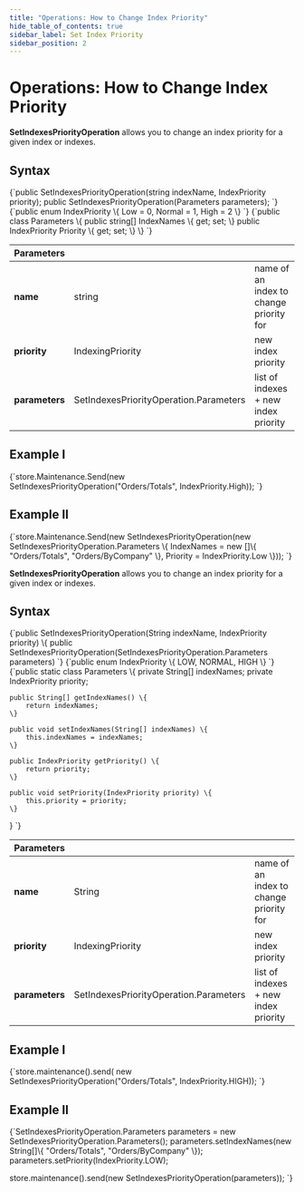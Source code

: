 ---
title: "Operations: How to Change Index Priority"
hide_table_of_contents: true
sidebar_label: Set Index Priority
sidebar_position: 2
---




# Operations: How to Change Index Priority
<LanguageSwitcher supportedLanguages={supportedLanguages} />
<LanguageContent language="csharp">


**SetIndexesPriorityOperation**  allows you to change an index priority for a given index or indexes.

## Syntax

<TabItem value="set_priority_1" label="set_priority_1">
<CodeBlock language="csharp">
{`public SetIndexesPriorityOperation(string indexName, IndexPriority priority);
public SetIndexesPriorityOperation(Parameters parameters);
`}
</CodeBlock>
</TabItem>

<TabItem value="set_priority_2" label="set_priority_2">
<CodeBlock language="csharp">
{`public enum IndexPriority
\{
    Low = 0,
    Normal = 1,
    High = 2
\}
`}
</CodeBlock>
</TabItem>

<TabItem value="set_priority_3" label="set_priority_3">
<CodeBlock language="csharp">
{`public class Parameters
\{
    public string[] IndexNames \{ get; set; \}
    public IndexPriority Priority \{ get; set; \}
\}
`}
</CodeBlock>
</TabItem>

| Parameters | | |
| ------------- | ------------- | ----- |
| **name** | string | name of an index to change priority for |
| **priority** | IndexingPriority | new index priority |
| **parameters** | SetIndexesPriorityOperation.Parameters | list of indexes + new index priority |

## Example I

<TabItem value="set_priority_4" label="set_priority_4">
<CodeBlock language="csharp">
{`store.Maintenance.Send(new SetIndexesPriorityOperation("Orders/Totals", IndexPriority.High));
`}
</CodeBlock>
</TabItem>

## Example II

<TabItem value="set_priority_5" label="set_priority_5">
<CodeBlock language="csharp">
{`store.Maintenance.Send(new SetIndexesPriorityOperation(new SetIndexesPriorityOperation.Parameters
\{
    IndexNames = new []\{ "Orders/Totals", "Orders/ByCompany" \},
    Priority = IndexPriority.Low
\}));
`}
</CodeBlock>
</TabItem>


</LanguageContent>
<LanguageContent language="java">


**SetIndexesPriorityOperation**  allows you to change an index priority for a given index or indexes.

## Syntax

<TabItem value="set_priority_1" label="set_priority_1">
<CodeBlock language="java">
{`public SetIndexesPriorityOperation(String indexName, IndexPriority priority) \{
public SetIndexesPriorityOperation(SetIndexesPriorityOperation.Parameters parameters)
`}
</CodeBlock>
</TabItem>

<TabItem value="set_priority_2" label="set_priority_2">
<CodeBlock language="java">
{`public enum IndexPriority \{
    LOW,
    NORMAL,
    HIGH
\}
`}
</CodeBlock>
</TabItem>

<TabItem value="set_priority_3" label="set_priority_3">
<CodeBlock language="java">
{`public static class Parameters \{
    private String[] indexNames;
    private IndexPriority priority;

    public String[] getIndexNames() \{
        return indexNames;
    \}

    public void setIndexNames(String[] indexNames) \{
        this.indexNames = indexNames;
    \}

    public IndexPriority getPriority() \{
        return priority;
    \}

    public void setPriority(IndexPriority priority) \{
        this.priority = priority;
    \}
\}
`}
</CodeBlock>
</TabItem>

| Parameters | | |
| ------------- | ------------- | ----- |
| **name** | String | name of an index to change priority for |
| **priority** | IndexingPriority | new index priority |
| **parameters** | SetIndexesPriorityOperation.Parameters | list of indexes + new index priority |

## Example I

<TabItem value="set_priority_4" label="set_priority_4">
<CodeBlock language="java">
{`store.maintenance().send(
    new SetIndexesPriorityOperation("Orders/Totals", IndexPriority.HIGH));
`}
</CodeBlock>
</TabItem>

## Example II

<TabItem value="set_priority_5" label="set_priority_5">
<CodeBlock language="java">
{`SetIndexesPriorityOperation.Parameters parameters = new SetIndexesPriorityOperation.Parameters();
parameters.setIndexNames(new String[]\{ "Orders/Totals", "Orders/ByCompany" \});
parameters.setPriority(IndexPriority.LOW);

store.maintenance().send(new SetIndexesPriorityOperation(parameters));
`}
</CodeBlock>
</TabItem>


</LanguageContent>

<!---
### Indexes
- [What are Indexes](../../../../indexes/what-are-indexes)
- [Creating and Deploying Indexes](../../../../indexes/creating-and-deploying)

### Server
- [Index Administration](../../../../server/administration/index-administration)

### Operations
- [How to Change Index Lock Mode](../../../../client-api/operations/maintenance/indexes/set-index-lock)


-->